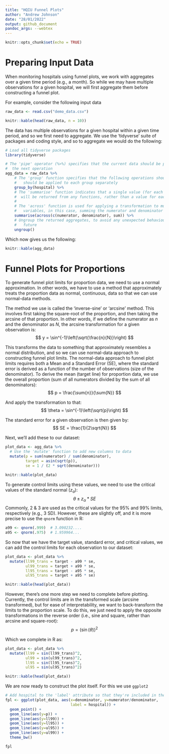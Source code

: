 ```yaml
---
title: "HQIU Funnel Plots"
author: "Andrew Johnson"
date: "28/01/2022"
output: github_document
pandoc_args: --webtex
---
```


```r
knitr::opts_chunk$set(echo = TRUE)
```

# Preparing Input Data

When monitoring hospitals using funnel plots, we work with aggregates over a given time period (e.g., a month). So while we may have multiple observations for a given hospital, we will first aggregate them before constructing a funnel plot.

For example, consider the following input data
```r
raw_data <- read.csv("demo_data.csv")

knitr::kable(head(raw_data, n = 10))
```

The data has multiple observations for a given hospital within a given time period, and so we first need to aggregate. We use the 'tidyverse' suite of packages and coding style, and so to aggregate we would do the following:
```r
# Load all tidyverse packages
library(tidyverse)

# The 'pipe' operator (%>%) specifies that the current data should be passed to
#  the next operation
agg_data = raw_data %>%
    # The 'group' function specifies that the following operations should
    #   should be applied to each group separately
    group_by(hospital) %>%
    # The 'summarise' function indicates that a single value (for each group)
    #  will be returned from any functions, rather than a value for each input
    #
    # The 'across' function is used for applying a transformation to multiple
    #   variables, in this case, summing the numerator and denominator
    summarise(across(c(numerator, denominator), sum)) %>%
    # Ungroup the returned aggregates, to avoid any unexpected behaviour in the
    #   future
    ungroup()
```

Which now gives us the following:
```r
knitr::kable(agg_data)
```


# Funnel Plots for Proportions

To generate funnel plot limits for proportion data, we need to use a normal approximation. In other words, we have to use a method that approximately treats the proportion data as normal, continuous, data so that we can use normal-data methods.

The method we use is called the 'inverse-sine' or 'arcsine' method. This involves first taking the square-root of the proportion, and then taking the arcsine of that proportion. In other words, if we define the numerator as $n$ and the denominator as $N$, the arcsine transformation for a given observation is:
$$
y = \sin^{-1}\left(\sqrt{\frac{n}{N}}\right)
$$


This transforms the data to something that approximately resembles a normal distribution, and so we can use normal-data approach to constructing funnel plot limits. The normal-data approach to funnel plot limits requires both a Mean and a Standard Error (SE), where the standard error is derived as a function of the number of observations (size of the denominator). To derive the mean (target line) for proportion data, we use the overall proportion (sum of all numerators divided by the sum of all denominators):
$$
p = \frac{\sum{n}}{\sum{N}}
$$

And apply the transformation to that:
$$
\theta = \sin^{-1}\left(\sqrt{p}\right)
$$

The standard error for a given observation is then given by:
$$
SE = \frac{1}{2\sqrt{N}}
$$

Next, we'll add these to our dataset:
```r
plot_data <- agg_data %>%
  # Use the 'mutate' function to add new columns to data
  mutate(p = sum(numerator) / sum(denominator),
         target = asin(sqrt(p)),
         se = 1 / (2 * sqrt(denominator)))

knitr::kable(plot_data)
```

To generate control limits using these values, we need to use the critical values of the standard normal ($z_a$):
$$
\theta  \pm z_\alpha * SE
$$
Commonly, 2 & 3 are used as the critical values for the 95% and 99% limits, respectively (e.g., 3 SD). However, these are slightly off, and it is more precise to use the `qnorm` function in R:
```r
a99 <- qnorm(.999)  # 3.090232....
a95 <- qnorm(.975)  # 1.959964...
```

So now that we have the target value, standard error, and critical values, we can add the control limits for each observation to our dataset:
```r
plot_data <- plot_data %>%
  mutate(ll99_trans = target - a99 * se,
         ul99_trans = target + a99 * se,
         ll95_trans = target - a95 * se,
         ul95_trans = target + a95 * se)

knitr::kable(head(plot_data))
```

However, there's one more step we need to complete before plotting. Currently, the control limits are in the transformed scale (arcsine transformed), but for ease of interpretability, we want to back-transform the limits to the proportion scale. To do this, we just need to apply the opposite transformations in the reverse order (i.e., sine and square, rather than arcsine and square-root):
$$
p = (\sin(\theta))^2
$$

Which we complete in R as:
```r
plot_data <- plot_data %>%
  mutate(ll99 = sin(ll99_trans)^2,
         ul99 = sin(ul99_trans)^2,
         ll95 = sin(ll95_trans)^2,
         ul95 = sin(ul95_trans)^2)

knitr::kable(head(plot_data))
```

We are now ready to construct the plot itself. For this we use `ggplot2`
```r
# Add hospital to the 'label' attribute so that they're included in the tooltips
fpl <- ggplot(plot_data, aes(x=denominator, y=numerator/denominator,
                             label = hospital)) +
  geom_point() +
  geom_line(aes(y=p)) +
  geom_line(aes(y=ll99)) +
  geom_line(aes(y=ll95)) +
  geom_line(aes(y=ul95)) +
  geom_line(aes(y=ul99)) +
  theme_bw()

fpl
```

